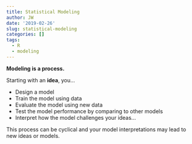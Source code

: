 ```yaml
---
title: Statistical Modeling
author: JW
date: '2019-02-26'
slug: statistical-modeling
categories: []
tags:
  - R
  - modeling
---
```


**Modeling is a process.**

Starting with an **idea**, you...
   
* Design a model  
* Train the model using data  
* Evaluate the model using new data  
* Test the model performance by comparing to other models
* Interpret how the model challenges your ideas...

This process can be cyclical and your model interpretations may lead to new ideas or models.



